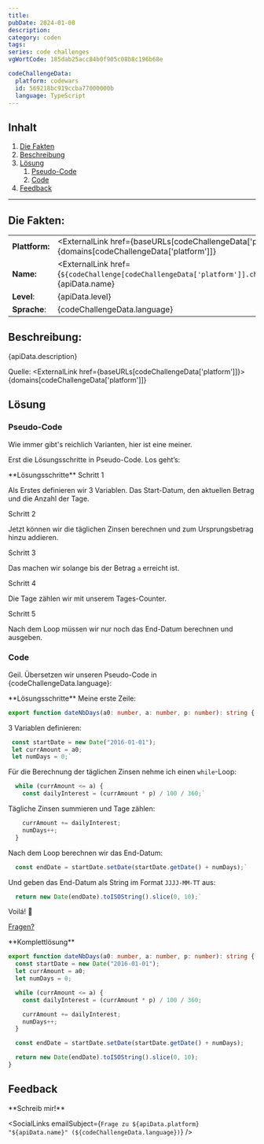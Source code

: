 ```yaml
---
title:
pubDate: 2024-01-08
description:
category: coden
tags:
series: code challenges
vgWortCode: 185dab25acc84b0f905c08b8c196b68e

codeChallengeData:
  platform: codewars
  id: 569218bc919ccba77000000b
  language: TypeScript
---
```


## Inhalt

1. [Die Fakten](#)
1. [Beschreibung](#)
1. [Lösung](#)
   1. [Pseudo-Code](#)
   1. [Code](#)
1. [Feedback](#)

---

## Die Fakten:

|                |                                                                                                                                            |
| -------------- | ------------------------------------------------------------------------------------------------------------------------------------------ |
| **Plattform:** | <ExternalLink href={baseURLs[codeChallengeData['platform']]}>{domains[codeChallengeData['platform']]}</ExternalLink>                       |
| **Name:**      | <ExternalLink href={`${codeChallenge[codeChallengeData['platform']].challenge.url}/${codeChallengeData.id}`}>{apiData.name}</ExternalLink> |
| **Level**:     | {apiData.level}                                                                                                                            |
| **Sprache**:   | {codeChallengeData.language}                                                                                                               |

## Beschreibung:

<FetchedMarkdown>{apiData.description}</FetchedMarkdown>

Quelle: <ExternalLink href={baseURLs[codeChallengeData['platform']]}>{domains[codeChallengeData['platform']]}</ExternalLink>

## Lösung

### Pseudo-Code

Wie immer gibt's reichlich Varianten, hier ist eine meiner.

Erst die Lösungsschritte in Pseudo-Code. Los geht’s:

<Accordion>
**Lösungsschritte**

<Accordion>
Schritt 1

Als Erstes definieren wir 3 Variablen. Das Start-Datum, den aktuellen Betrag und die Anzahl der Tage.

</Accordion>
<Accordion>
Schritt 2

Jetzt können wir die täglichen Zinsen berechnen und zum Ursprungsbetrag hinzu addieren.

</Accordion>
<Accordion>
Schritt 3

Das machen wir solange bis der Betrag `a` erreicht ist.

</Accordion>
<Accordion>
Schritt 4

Die Tage zählen wir mit unserem Tages-Counter.

</Accordion>
<Accordion>
Schritt 5

Nach dem Loop müssen wir nur noch das End-Datum berechnen und ausgeben.

</Accordion>
</Accordion>

### Code

Geil. Übersetzen wir unseren Pseudo-Code in {codeChallengeData.language}:

<Accordion>
**Lösungsschritte**

<Accordion>
Meine erste Zeile:

```ts
export function dateNbDays(a0: number, a: number, p: number): string {
```

</Accordion>
<Accordion>

3 Variablen definieren:

```ts
 const startDate = new Date("2016-01-01");
 let currAmount = a0;
 let numDays = 0;`
```

</Accordion>
<Accordion>

Für die Berechnung der täglichen Zinsen nehme ich einen `while`-Loop:

```ts
  while (currAmount <= a) {
    const dailyInterest = (currAmount * p) / 100 / 360;`
```

</Accordion>
<Accordion>

Tägliche Zinsen summieren und Tage zählen:

```ts
    currAmount += dailyInterest;
    numDays++;
  }
```

</Accordion>
<Accordion>

Nach dem Loop berechnen wir das End-Datum:

```ts
  const endDate = startDate.setDate(startDate.getDate() + numDays);`
```

</Accordion>
<Accordion>

Und geben das End-Datum als String im Format `JJJJ-MM-TT` aus:

```ts
  return new Date(endDate).toISOString().slice(0, 10);`
```

</Accordion>
<Accordion>

Voilá! 💪

[Fragen?](#feedback)

</Accordion>
</Accordion>

<Accordion>
**Komplettlösung**

```ts
export function dateNbDays(a0: number, a: number, p: number): string {
  const startDate = new Date("2016-01-01");
  let currAmount = a0;
  let numDays = 0;

  while (currAmount <= a) {
    const dailyInterest = (currAmount * p) / 100 / 360;

    currAmount += dailyInterest;
    numDays++;
  }

  const endDate = startDate.setDate(startDate.getDate() + numDays);

  return new Date(endDate).toISOString().slice(0, 10);
}
```

</Accordion>

## Feedback

<Accordion>
**Schreib mir!**

<SocialLinks
  emailSubject={`Frage zu ${apiData.platform} "${apiData.name}" (${codeChallengeData.language})`}
/>

</Accordion>
